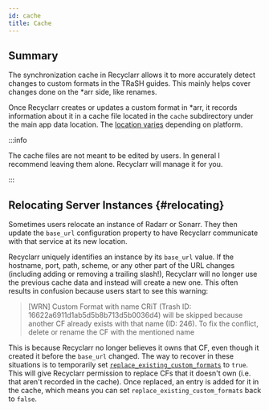 ```yaml
---
id: cache
title: Cache
---
```


## Summary

The synchronization cache in Recyclarr allows it to more accurately detect changes to custom formats
in the TRaSH guides. This mainly helps cover changes done on the \*arr side, like renames.

Once Recyclarr creates or updates a custom format in \*arr, it records information about it in a
cache file located in the `cache` subdirectory under the main app data location. The [location
varies][app-data] depending on platform.

:::info

The cache files are not meant to be edited by users. In general I recommend leaving them alone.
Recyclarr will manage it for you.

:::

## Relocating Server Instances {#relocating}

Sometimes users relocate an instance of Radarr or Sonarr. They then update the `base_url`
configuration property to have Recyclarr communicate with that service at its new location.

Recyclarr uniquely identifies an instance by its `base_url` value. If the hostname, port, path,
scheme, or any other part of the URL changes (including adding or removing a trailing slash!),
Recyclarr will no longer use the previous cache data and instead will create a new one. This often
results in confusion because users start to see this warning:

> [WRN] Custom Format with name CRiT (Trash ID: 16622a6911d1ab5d5b8b713d5b0036d4) will be skipped
> because another CF already exists with that name (ID: 246). To fix the conflict, delete or rename
> the CF with the mentioned name

This is because Recyclarr no longer believes it owns that CF, even though it created it before the
`base_url` changed. The way to recover in these situations is to temporarily set
[`replace_existing_custom_formats`][replacecf] to `true`. This will give Recyclarr permission to
replace CFs that it doesn't own (i.e. that aren't recorded in the cache). Once replaced, an entry is
added for it in the cache, which means you can set `replace_existing_custom_formats` back to
`false`.

[app-data]: /file-structure.mdx#appdata-directory
[replacecf]: /yaml/config-reference/custom-formats.mdx#replace-existing-custom-formats
